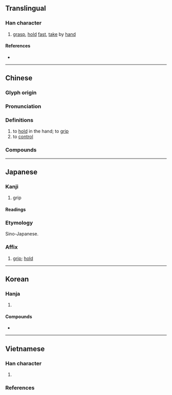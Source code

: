 {{character info/new}}
==Translingual==

===Han character===
{{Han char|rn=64|rad=手|as=09|sn=12|four=57014|canj=QSMG|ids=⿰扌屋}}

# [[grasp]], [[hold]] [[fast]], [[take]] by [[hand]]

====References====
* {{Han ref|kx=0443.070|dkj=12366|dj=0794.080|hdz=31925.070|uh=63E1|ud=25569|bh=B4A4|bd=46244}}

----

==Chinese==
{{zh-forms}}

===Glyph origin===
{{Han etym}}

===Pronunciation===
{{zh-pron
|m=wò
|m-s=
|c=ak1,aak1
|c-t=
|g=
|h=pfs=
|j=
|mb=ŏ̤
|md=
|mn=ak/qz,xm,zz:ok
|mn_note=ak - literary; ok - vernacular
|mn-t=og4
|w=
|x=
|mc=y
|oc=y
|cat=
}}

===Definitions===
{{zh-hanzi}}

# to [[hold]] in the hand; to [[grip]]
# to [[control]]

===Compounds===
{{zh-der|吐握|勝券在握|反握|太阿在握|在握|吐哺握髮|大權在握|左券在握|握手言歡|握蛇騎虎|握綱提領|握拳透掌|握髮|握別|拿雲握霧|攜雲握雨|握槧懷鉛|懷瑾握瑜|握雨攜雲|握髮吐餐|握髮吐哺|有把握|握雲攜雨|握手|握鉤伸鐵|握炭流湯|握風捕影|握拳|握管|握手言和|懷鉛握槧|握手極歡|握雲拿霧|掌握|滿有把握|握股公司|持籌握算|懷鉛握素|握拳透爪|把握|攀握|柔握|握瑜懷玉|握圖臨宇|握霧拿雲|握有|握力|纖不盈握}}

{{zh-cat|Elementary}}

----

==Japanese==

===Kanji===
{{ja-kanji|grade=c|rs=手09}}

# grip

====Readings====
{{ja-readings
|goon=あく
|kanon=あく
|kun=にぎ-る, にぎ-り
}}

===Etymology===
{{ja-kanjitab|あく|yomi=o}}
Sino-Japanese.

===Affix===
{{ja-pos|affix|あく}}

# [[grip]]; [[hold]]
#: {{ja-usex-inline|'''握'''手|'''あく'''しゅ|handshake}}
#: {{ja-usex-inline|'''握'''力|'''あく'''りょく|grip strength}}
#: {{ja-usex-inline|把'''握'''|は'''あく'''|control; grasp (understanding)}}

----

==Korean==

===Hanja===
{{ko-hanja/new|악}}

# {{hanja form of|악|to [[grasp]]; to [[hold]] [[fast]]; to [[take]] by [[hand]]}}

====Compounds====
{{der-top3|Compounds}}
* {{ko-l|악수|握手}}
{{der-bottom}}

----

==Vietnamese==

===Han character===
{{vi-readings|rs=手09
|hanviet=ác-tdcndg;gdhn, ốc-gdhn;genibrel
|phienthiet=乙角 ất giác, 乙角 ất giốc
|nom=ác-tdcndg, át-gdhn
}}

# {{rfdef|vi|sort=手09}}

===References===
<references/>